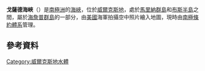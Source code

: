 {{coord|66|5|S|101|13|E|source:GNIS|display=title}}

'''戈薩德海峽'''（{{lang-en|Gossard Channel}}）是[[南極洲|南極洲]]的[[海峽|海峽]]，位於[[威爾克斯地|威爾克斯地]]，處於[[馬里納群島|馬里納群島]]和[[布斯半島|布斯半島]]之間，屬於[[海詹普群島|海詹普群島]]的一部分，由[[美國|美國]]海軍拍攝空中照片繪入地圖，現時由[[南極條約體系|南極條約體系]]管理。

==參考資料==
{{cite gnis | type = antarid | id = 5866| name = Gossard Channel | accessdate = 2012-05-01}}

{{DEFAULTSORT:Gossard Channel}}
[[Category:威爾克斯地水體|Category:威爾克斯地水體]]


{{WilkesLand-geo-stub}}